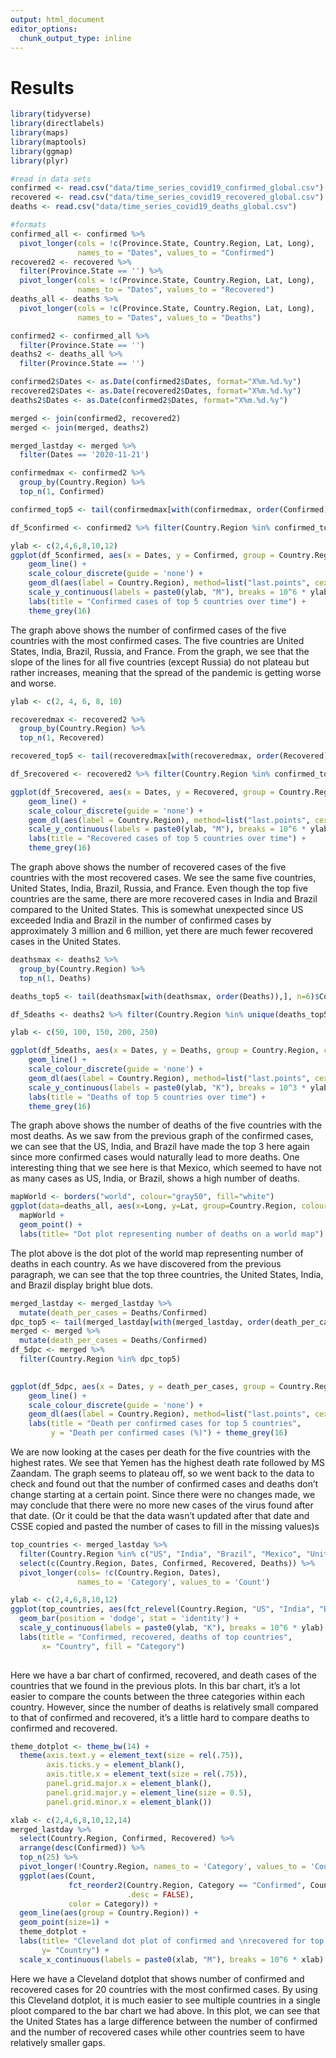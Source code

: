```yaml
---
output: html_document
editor_options: 
  chunk_output_type: inline
---
```

# Results

```r
library(tidyverse)
library(directlabels)
library(maps)
library(maptools)
library(ggmap)
library(plyr)
```

```r
#read in data sets 
confirmed <- read.csv("data/time_series_covid19_confirmed_global.csv")
recovered <- read.csv("data/time_series_covid19_recovered_global.csv")
deaths <- read.csv("data/time_series_covid19_deaths_global.csv")

#formats
confirmed_all <- confirmed %>% 
  pivot_longer(cols = !c(Province.State, Country.Region, Lat, Long), 
               names_to = "Dates", values_to = "Confirmed")
recovered2 <- recovered %>% 
  filter(Province.State == '') %>%
  pivot_longer(cols = !c(Province.State, Country.Region, Lat, Long), 
               names_to = "Dates", values_to = "Recovered")
deaths_all <- deaths %>% 
  pivot_longer(cols = !c(Province.State, Country.Region, Lat, Long), 
               names_to = "Dates", values_to = "Deaths")

confirmed2 <- confirmed_all %>%
  filter(Province.State == '')
deaths2 <- deaths_all %>%
  filter(Province.State == '')

confirmed2$Dates <- as.Date(confirmed2$Dates, format="X%m.%d.%y")
recovered2$Dates <- as.Date(recovered2$Dates, format="X%m.%d.%y")
deaths2$Dates <- as.Date(confirmed2$Dates, format="X%m.%d.%y")

merged <- join(confirmed2, recovered2)
merged <- join(merged, deaths2)

merged_lastday <- merged %>%
  filter(Dates == '2020-11-21')
```

```r
confirmedmax <- confirmed2 %>%
  group_by(Country.Region) %>%
  top_n(1, Confirmed)

confirmed_top5 <- tail(confirmedmax[with(confirmedmax, order(Confirmed)),], n=5)$Country.Region

df_5confirmed <- confirmed2 %>% filter(Country.Region %in% confirmed_top5)

ylab <- c(2,4,6,8,10,12)
ggplot(df_5confirmed, aes(x = Dates, y = Confirmed, group = Country.Region, colour = Country.Region)) + 
    geom_line() +
    scale_colour_discrete(guide = 'none') +
    geom_dl(aes(label = Country.Region), method=list("last.points", cex=.5)) +
    scale_y_continuous(labels = paste0(ylab, "M"), breaks = 10^6 * ylab) +
    labs(title = "Confirmed cases of top 5 countries over time") +
    theme_grey(16)
```

The graph above shows the number of confirmed cases of the five countries with the most confirmed cases. The five countries are United States, India, Brazil, Russia, and France. From the graph, we see that the slope of the lines for all five countries (except Russia) do not plateau but rather increases, meaning that the spread of the pandemic is getting worse and worse. 

```r
ylab <- c(2, 4, 6, 8, 10)

recoveredmax <- recovered2 %>%
  group_by(Country.Region) %>%
  top_n(1, Recovered)

recovered_top5 <- tail(recoveredmax[with(recoveredmax, order(Recovered)),], n=5)$Country.Region

df_5recovered <- recovered2 %>% filter(Country.Region %in% confirmed_top5)

ggplot(df_5recovered, aes(x = Dates, y = Recovered, group = Country.Region, colour = Country.Region)) + 
    geom_line() +
    scale_colour_discrete(guide = 'none') +
    geom_dl(aes(label = Country.Region), method=list("last.points", cex=.5)) +
    scale_y_continuous(labels = paste0(ylab, "M"), breaks = 10^6 * ylab) +
    labs(title = "Recovered cases of top 5 countries over time") +
    theme_grey(16)
```

The graph above shows the number of recovered cases of the five countries with the most recovered cases. We see the same five countries, United States, India, Brazil, Russia, and France. Even though the top five countries are the same, there are more recovered cases in India and Brazil compared to the United States. This is somewhat unexpected since US exceeded India and Brazil in the number of confirmed cases by approximately 3 million and 6 million, yet there are much fewer recovered cases in the United States. 

```r
deathsmax <- deaths2 %>%
  group_by(Country.Region) %>%
  top_n(1, Deaths)

deaths_top5 <- tail(deathsmax[with(deathsmax, order(Deaths)),], n=6)$Country.Region

df_5deaths <- deaths2 %>% filter(Country.Region %in% unique(deaths_top5))

ylab <- c(50, 100, 150, 200, 250)

ggplot(df_5deaths, aes(x = Dates, y = Deaths, group = Country.Region, colour = Country.Region)) + 
    geom_line() +
    scale_colour_discrete(guide = 'none') +
    geom_dl(aes(label = Country.Region), method=list("last.points", cex=.5)) +
    scale_y_continuous(labels = paste0(ylab, "K"), breaks = 10^3 * ylab) +
    labs(title = "Deaths of top 5 countries over time") +
    theme_grey(16)
```

The graph above shows the number of deaths of the five countries with the most deaths. As we saw from the previous graph of the confirmed cases, we can see that the US, India, and Brazil have made the top 3 here again since more confirmed cases would naturally lead to more deaths. One interesting thing that we see here is that Mexico, which seemed to have not as many cases as US, India, or Brazil, shows a high number of deaths. 

```r
mapWorld <- borders("world", colour="gray50", fill="white")
ggplot(data=deaths_all, aes(x=Long, y=Lat, group=Country.Region, colour=Deaths)) +
  mapWorld +
  geom_point() +
  labs(title= "Dot plot representing number of deaths on a world map")
```

The plot above is the dot plot of the world map representing number of deaths in each country. As we have discovered from the previous paragraph, we can see that the top three countries, the United States, India, and Brazil display bright blue dots. 

```r

merged_lastday <- merged_lastday %>%
  mutate(death_per_cases = Deaths/Confirmed)
dpc_top5 <- tail(merged_lastday[with(merged_lastday, order(death_per_cases)),], n=5)$Country.Region
merged <- merged %>% 
  mutate(death_per_cases = Deaths/Confirmed)
df_5dpc <- merged %>% 
  filter(Country.Region %in% dpc_top5)
  

ggplot(df_5dpc, aes(x = Dates, y = death_per_cases, group = Country.Region, colour = Country.Region)) + 
    geom_line() +
    scale_colour_discrete(guide = 'none') +
    geom_dl(aes(label = Country.Region), method=list("last.points", cex=.5)) +
    labs(title = "Death per confirmed cases for top 5 countries",
         y = "Death per confirmed cases (%)") + theme_grey(16)
```

We are now looking at the cases per death for the five countries with the highest rates. We see that Yemen has the highest death rate followed by MS Zaandam. The graph seems to plateau off, so we went back to the data to check and found out that the number of confirmed cases and deaths don't change starting at a certain point. Since there were no changes made, we may conclude that there were no more new cases of the virus found after that date. (Or it could be that the data wasn't updated after that date and CSSE copied and pasted the number of cases to fill in the missing values)s


```r
top_countries <- merged_lastday %>%
  filter(Country.Region %in% c("US", "India", "Brazil", "Mexico", "United Kingdom", "Russia", "France")) %>%
  select(c(Country.Region, Dates, Confirmed, Recovered, Deaths)) %>%
  pivot_longer(cols= !c(Country.Region, Dates), 
               names_to = 'Category', values_to = 'Count')

ylab <- c(2,4,6,8,10,12)
ggplot(top_countries, aes(fct_relevel(Country.Region, "US", "India", "Brazil", "France", "Russia", "United Kingdom", "Mexico"), Count, fill = fct_relevel(Category, 'Confirmed', 'Recovered', 'Deaths'))) + 
  geom_bar(position = 'dodge', stat = 'identity') +
  scale_y_continuous(labels = paste0(ylab, "K"), breaks = 10^6 * ylab) +
  labs(title = "Confirmed, recovered, deaths of top countries",
       x= "Country", fill = "Category")
  
```

Here we have a bar chart of confirmed, recovered, and death cases of the countries that we found in the previous plots. In this bar chart, it's a lot easier to compare the counts between the three categories within each country. However, since the number of deaths is relatively small compared to that of confirmed and recovered, it's a little hard to compare deaths to confirmed and recovered. 

```r
theme_dotplot <- theme_bw(14) + 
  theme(axis.text.y = element_text(size = rel(.75)),
        axis.ticks.y = element_blank(),
        axis.title.x = element_text(size = rel(.75)),
        panel.grid.major.x = element_blank(),
        panel.grid.major.y = element_line(size = 0.5),
        panel.grid.minor.x = element_blank())

xlab <- c(2,4,6,8,10,12,14)
merged_lastday %>%
  select(Country.Region, Confirmed, Recovered) %>% 
  arrange(desc(Confirmed)) %>% 
  top_n(25) %>%
  pivot_longer(!Country.Region, names_to = 'Category', values_to = 'Count') %>%
  ggplot(aes(Count, 
             fct_reorder2(Country.Region, Category == "Confirmed", Count, 
                          .desc = FALSE),
             color = Category)) +
  geom_line(aes(group = Country.Region)) +
  geom_point(size=1) +
  theme_dotplot +
  labs(title= "Cleveland dot plot of confirmed and \nrecovered for top 20 countries",
       y= "Country") + 
  scale_x_continuous(labels = paste0(xlab, "M"), breaks = 10^6 * xlab)
```

Here we have a Cleveland dotplot that shows number of confirmed and recovered cases for 20 countries with the most confirmed cases. By using this Cleveland dotplot, it is much easier to see multiple countries in a single ploot compared to the bar chart we had above. In this plot, we can see that the United States has a large difference between the number of confirmed and the number of recovered cases while other countries seem to have relatively smaller gaps.

